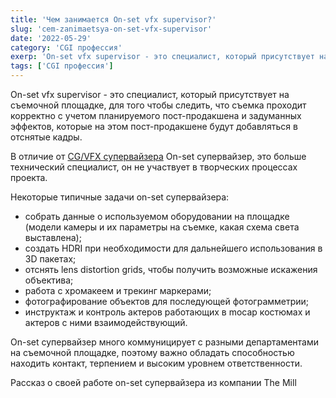 ```yaml
---
title: 'Чем занимается On-set vfx supervisor?'
slug: 'cem-zanimaetsya-on-set-vfx-supervisor'
date: '2022-05-29'
category: 'CGI профессия'
exerp: 'Оn-set vfx supervisor - это специалист, который присутствует на съемочной площадке, для того чтобы...'
tags: ['CGI профессия']
---
```

Оn-set vfx supervisor - это специалист, который присутствует на съемочной площадке, для того чтобы следить, что съемка проходит корректно с учетом планируемого пост-продакшена и задуманных эффектов, которые на этом пост-продакшене будут добавляться в отснятые кадры.


В отличие от [CG/VFX супервайзера](/qa/chem-zanimaetsya-cg-supervisor) On-set супервайзер, это больше технический специалист, он не участвует в творческих процессах проекта.


Некоторые типичные задачи on-set супервайзера:
* собрать данные о используемом оборудовании на площадке (модели камеры и их параметры на съемке, какая схема света выставлена);
* создать HDRI при необходимости для дальнейшего использования в 3D пакетах;
* отснять lens distortion grids, чтобы получить возможные искажения объектива;
* работа с хромакеем и трекинг маркерами;
* фотографирование объектов для последующей фотограмметрии;
* инструктаж и контроль актеров работающих в mocap костюмах и актеров с ними взаимодействующий.



On-set супервайзер много коммуницирует с разными департаментами на съемочной площадке, поэтому важно обладать способностью находить контакт, терпением и высоким уровнем ответственности.


Рассказ о своей работе on-set супервайзера из компании The Mill
<VideoYoutube id="XJ9NwxAwUQ4" />